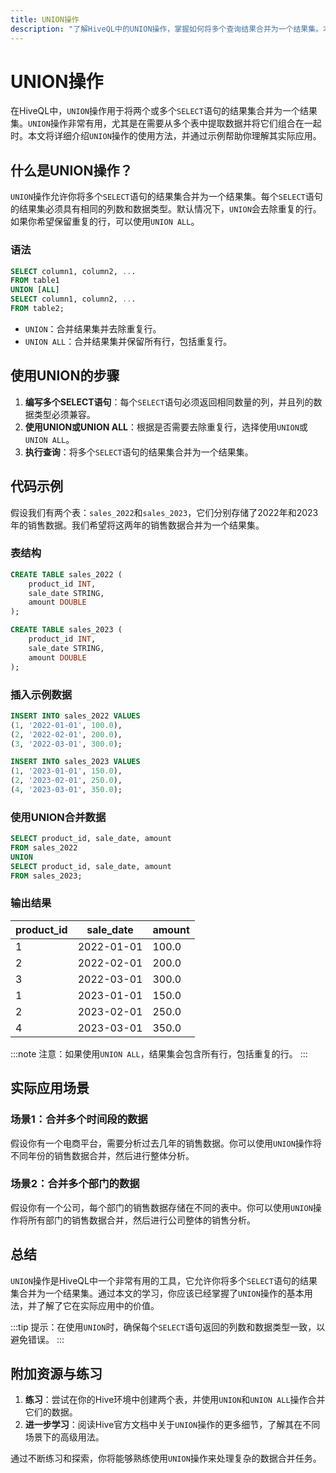 ```yaml
---
title: UNION操作
description: "了解HiveQL中的UNION操作，掌握如何将多个查询结果合并为一个结果集。本文适合初学者，包含详细的解释、代码示例和实际应用场景。"
---
```


# UNION操作

在HiveQL中，`UNION`操作用于将两个或多个`SELECT`语句的结果集合并为一个结果集。`UNION`操作非常有用，尤其是在需要从多个表中提取数据并将它们组合在一起时。本文将详细介绍`UNION`操作的使用方法，并通过示例帮助你理解其实际应用。

## 什么是UNION操作？

`UNION`操作允许你将多个`SELECT`语句的结果集合并为一个结果集。每个`SELECT`语句的结果集必须具有相同的列数和数据类型。默认情况下，`UNION`会去除重复的行。如果你希望保留重复的行，可以使用`UNION ALL`。

### 语法

```sql
SELECT column1, column2, ...
FROM table1
UNION [ALL]
SELECT column1, column2, ...
FROM table2;
```

- `UNION`：合并结果集并去除重复行。
- `UNION ALL`：合并结果集并保留所有行，包括重复行。

## 使用UNION的步骤

1. **编写多个SELECT语句**：每个`SELECT`语句必须返回相同数量的列，并且列的数据类型必须兼容。
2. **使用UNION或UNION ALL**：根据是否需要去除重复行，选择使用`UNION`或`UNION ALL`。
3. **执行查询**：将多个`SELECT`语句的结果集合并为一个结果集。

## 代码示例

假设我们有两个表：`sales_2022`和`sales_2023`，它们分别存储了2022年和2023年的销售数据。我们希望将这两年的销售数据合并为一个结果集。

### 表结构

```sql
CREATE TABLE sales_2022 (
    product_id INT,
    sale_date STRING,
    amount DOUBLE
);

CREATE TABLE sales_2023 (
    product_id INT,
    sale_date STRING,
    amount DOUBLE
);
```

### 插入示例数据

```sql
INSERT INTO sales_2022 VALUES
(1, '2022-01-01', 100.0),
(2, '2022-02-01', 200.0),
(3, '2022-03-01', 300.0);

INSERT INTO sales_2023 VALUES
(1, '2023-01-01', 150.0),
(2, '2023-02-01', 250.0),
(4, '2023-03-01', 350.0);
```

### 使用UNION合并数据

```sql
SELECT product_id, sale_date, amount
FROM sales_2022
UNION
SELECT product_id, sale_date, amount
FROM sales_2023;
```

### 输出结果

| product_id | sale_date  | amount |
|------------|------------|--------|
| 1          | 2022-01-01 | 100.0  |
| 2          | 2022-02-01 | 200.0  |
| 3          | 2022-03-01 | 300.0  |
| 1          | 2023-01-01 | 150.0  |
| 2          | 2023-02-01 | 250.0  |
| 4          | 2023-03-01 | 350.0  |

:::note
注意：如果使用`UNION ALL`，结果集会包含所有行，包括重复的行。
:::

## 实际应用场景

### 场景1：合并多个时间段的数据

假设你有一个电商平台，需要分析过去几年的销售数据。你可以使用`UNION`操作将不同年份的销售数据合并，然后进行整体分析。

### 场景2：合并多个部门的数据

假设你有一个公司，每个部门的销售数据存储在不同的表中。你可以使用`UNION`操作将所有部门的销售数据合并，然后进行公司整体的销售分析。

## 总结

`UNION`操作是HiveQL中一个非常有用的工具，它允许你将多个`SELECT`语句的结果集合并为一个结果集。通过本文的学习，你应该已经掌握了`UNION`操作的基本用法，并了解了它在实际应用中的价值。

:::tip
提示：在使用`UNION`时，确保每个`SELECT`语句返回的列数和数据类型一致，以避免错误。
:::

## 附加资源与练习

1. **练习**：尝试在你的Hive环境中创建两个表，并使用`UNION`和`UNION ALL`操作合并它们的数据。
2. **进一步学习**：阅读Hive官方文档中关于`UNION`操作的更多细节，了解其在不同场景下的高级用法。

通过不断练习和探索，你将能够熟练使用`UNION`操作来处理复杂的数据合并任务。